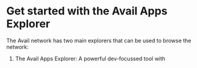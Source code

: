 
# Get started with the Avail Apps Explorer

The Avail network has two main explorers that can be used to browse the network:

1. The Avail Apps Explorer: A powerful dev-focussed tool with